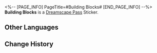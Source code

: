<%-- [PAGE_INFO]
PageTitle=#Building Blocks#
[END_PAGE_INFO] --%>
{{Stub|Location information}}
{{Item Infobox
|id          = 223357
|image       = Dreamscape Pass Sticker Building Blocks.png
|type        = Dreamscape Pass Sticker
|type2       = A Certain Someone's Past Stickers
|invCategory = 
|rarity      = 4
|effect      = 
|description = Digital stickers that can be used to decorate the pages of the Dreamtour Handbook. They come in many different styles.
|source1     = [[Touch upon someone's memory about toys]]
}}
{{Description|It is only halfway complete, and it may never be finished.}}
'''Building Blocks''' is a [[Dreamscape Pass]] Sticker.

==Other Languages==
{{Other Languages
|en   = Building Blocks
|zhs  = 积木
|zht  = 積木
|ja   = 積み木
|ko   = 블록
|es   = Bloques de construcción
|fr   = Blocs de construction
|ru   = Кубики
|th   = บล็อกตัวต่อ
|vi   = Gỗ Xếp
|de   = Bauklötze
|id   = Balok Bangunan
|pt   = Blocos de Construção
}}

==Change History==
{{Change History|2.0}}